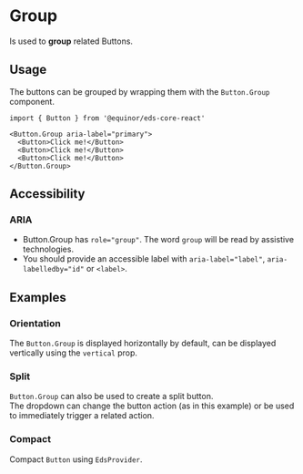 
<Meta of={ComponentStories} />

# Group

Is used to **group** related Buttons.

<Links
ariaUrl="https://w3c.github.io/aria/#group"
sourceUrl="https://github.com/equinor/design-system/blob/develop/packages/eds-core-react/src/components/Button/ButtonGroup"
npmUrl="https://www.npmjs.com/package/@equinor/eds-core-react/"
/>

<Primary />
<Controls />

## Usage

The buttons can be grouped by wrapping them with the `Button.Group` component.

```tsx
import { Button } from '@equinor/eds-core-react'

<Button.Group aria-label="primary">
  <Button>Click me!</Button>
  <Button>Click me!</Button>
  <Button>Click me!</Button>
</Button.Group>
```

## Accessibility

### ARIA
<ul>
  <li>Button.Group has <code>role="group"</code>. The word <code>group</code> will be read by assistive technologies.</li>
  <li>You should provide an accessible label with <code>aria-label="label"</code>, <code>aria-labelledby="id"</code> or <code>&lt;label&gt;</code>.</li>
</ul>

## Examples

### Orientation
The `Button.Group` is displayed horizontally by default, can be displayed vertically using the `vertical` prop.

<Canvas of={ComponentStories.Horizontal} />

### Split
`Button.Group` can also be used to create a split button. <br />
The dropdown can change the button action (as in this example) or be used to immediately trigger a related action.

<Canvas of={ComponentStories.Split} />

### Compact
Compact `Button` using `EdsProvider`.

<Canvas of={ComponentStories.Compact} />
